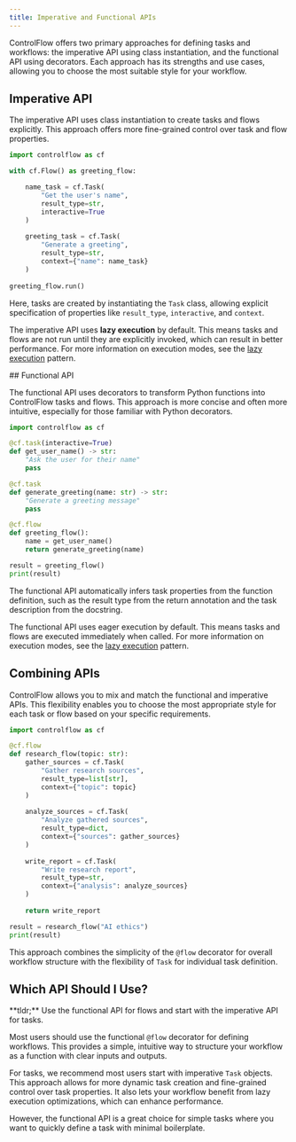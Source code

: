 ```yaml
---
title: Imperative and Functional APIs
---
```


ControlFlow offers two primary approaches for defining tasks and workflows: the imperative API using class instantiation, and the functional API using decorators. Each approach has its strengths and use cases, allowing you to choose the most suitable style for your workflow.

## Imperative API

The imperative API uses class instantiation to create tasks and flows explicitly. This approach offers more fine-grained control over task and flow properties.

```python
import controlflow as cf

with cf.Flow() as greeting_flow:

    name_task = cf.Task(
        "Get the user's name",
        result_type=str,
        interactive=True
    )
    
    greeting_task = cf.Task(
        "Generate a greeting",
        result_type=str,
        context={"name": name_task}
    )
    
greeting_flow.run()
```

Here, tasks are created by instantiating the `Task` class, allowing explicit specification of properties like `result_type`, `interactive`, and `context`.

<Note>

The imperative API uses **lazy execution** by default. This means tasks and flows are not run until they are explicitly invoked, which can result in better performance. For more information on execution modes, see the [lazy execution](/guides/execution-modes) pattern.

</Note>
## Functional API

The functional API uses decorators to transform Python functions into ControlFlow tasks and flows. This approach is more concise and often more intuitive, especially for those familiar with Python decorators.

```python
import controlflow as cf

@cf.task(interactive=True)
def get_user_name() -> str:
    "Ask the user for their name"
    pass

@cf.task
def generate_greeting(name: str) -> str:
    "Generate a greeting message"
    pass

@cf.flow
def greeting_flow():
    name = get_user_name()
    return generate_greeting(name)

result = greeting_flow()
print(result)
```

The functional API automatically infers task properties from the function definition, such as the result type from the return annotation and the task description from the docstring.

<Note>

The functional API uses eager execution by default. This means tasks and flows are executed immediately when called. For more information on execution modes, see the [lazy execution](/guides/execution-modes) pattern.

</Note>

## Combining APIs

ControlFlow allows you to mix and match the functional and imperative APIs. This flexibility enables you to choose the most appropriate style for each task or flow based on your specific requirements.

```python
import controlflow as cf

@cf.flow
def research_flow(topic: str):
    gather_sources = cf.Task(
        "Gather research sources",
        result_type=list[str],
        context={"topic": topic}
    )
    
    analyze_sources = cf.Task(
        "Analyze gathered sources",
        result_type=dict,
        context={"sources": gather_sources}
    )
    
    write_report = cf.Task(
        "Write research report",
        result_type=str,
        context={"analysis": analyze_sources}
    )
    
    return write_report

result = research_flow("AI ethics")
print(result)
```

This approach combines the simplicity of the `@flow` decorator for overall workflow structure with the flexibility of `Task` for individual task definition.

## Which API Should I Use?

<Tip>
**tldr;** Use the functional API for flows and start with the imperative API for tasks.
</Tip>

Most users should use the functional `@flow` decorator for defining workflows. This provides a simple, intuitive way to structure your workflow as a function with clear inputs and outputs.

For tasks, we recommend most users start with imperative `Task` objects. This approach allows for more dynamic task creation and fine-grained control over task properties. It also lets your workflow benefit from lazy execution optimizations, which can enhance performance. 

However, the functional API is a great choice for simple tasks where you want to quickly define a task with minimal boilerplate.


